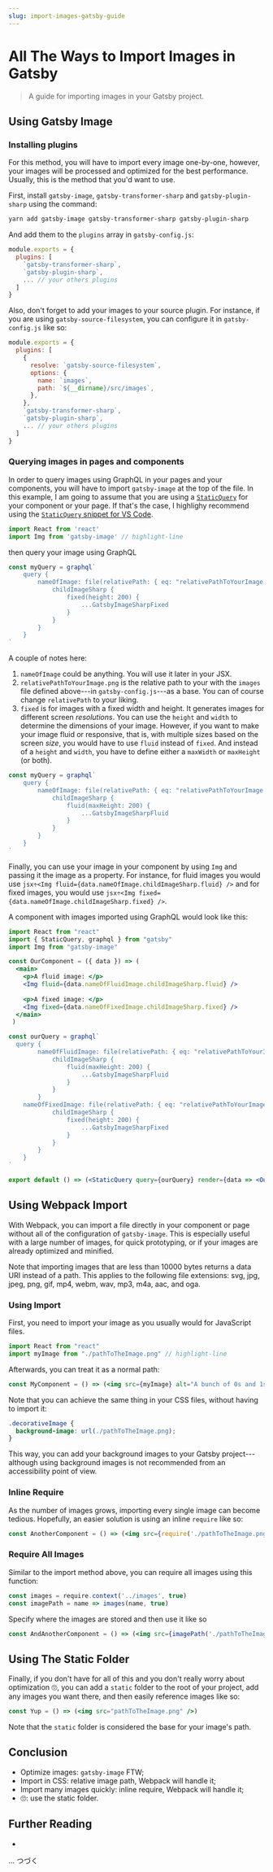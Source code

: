 ```yaml
---
slug: import-images-gatsby-guide
---
```


# All The Ways to Import Images in Gatsby
> A guide for importing images in your Gatsby project.

## Using Gatsby Image

### Installing plugins

For this method, you will have to import every image one-by-one, however, your images will be processed and optimized for the best performance. Usually, this is the method that you'd want to use.

First, install `gatsby-image`, `gatsby-transformer-sharp` and `gatsby-plugin-sharp` using the command:

```sh
yarn add gatsby-image gatsby-transformer-sharp gatsby-plugin-sharp
```

And add them to the `plugins` array in `gatsby-config.js`:

```js
module.exports = {
  plugins: [
    `gatsby-transformer-sharp`, 
    `gatsby-plugin-sharp`,
    ... // your others plugins
  ]
}
```

Also, don't forget to add your images to your source plugin. For instance, if you are using `gatsby-source-filesystem`, you can configure it in `gatsby-config.js` like so:

```js
module.exports = {
  plugins: [
    {
      resolve: `gatsby-source-filesystem`,
      options: {
        name: `images`,
        path: `${__dirname}/src/images`,
      },
    },
    `gatsby-transformer-sharp`, 
    `gatsby-plugin-sharp`,
    ... // your others plugins
  ]
}
```

### Querying images in pages and components

In order to query images using GraphQL in your pages and your components, you will have to import `gatsby-image` at the top of the file. In this example, I am going to assume that you are using a [`StaticQuery`](https://www.gatsbyjs.org/docs/static-query/) for your component or your page. If that's the case, I highlighy recommend using the [`StaticQuery` snippet for VS Code](/gatsby-staticquery-vs-code-snippet).

```js
import React from 'react'
import Img from 'gatsby-image' // highlight-line
```

then query your image using GraphQL

```js
const myQuery = graphql`
	query {
		nameOfImage: file(relativePath: { eq: "relativePathToYourImage.png" }) {
			childImageSharp {
				fixed(height: 200) {
					...GatsbyImageSharpFixed
				}
			}
		}
	}
`
```

A couple of notes here:

1. `nameOfImage` could be anything. You will use it later in your JSX.
2. `relativePathToYourImage.png` is the relative path to your with the `images` file defined above---in `gatsby-config.js`---as a base. You can of course change `relativePath` to your liking.
3. `fixed` is for images with a fixed width and height. It generates images for different screen _resolutions_. You can use the `height` and `width` to determine the dimensions of your image. However, if you want to make your image fluid or responsive, that is, with multiple sizes based on the screen _size_, you would have to use `fluid` instead of `fixed`. And instead of a `height` and `width`, you have to define either a `maxWidth` or `maxHeight` (or both).

```js
const myQuery = graphql`
	query {
		nameOfImage: file(relativePath: { eq: "relativePathToYourImage.png" }) {
			childImageSharp {
				fluid(maxHeight: 200) {
					...GatsbyImageSharpFluid
				}
			}
		}
	}
`
```

Finally, you can use your image in your component by using `Img` and passing it the image as a property. For instance, for fluid images you would use `jsx÷<Img fluid={data.nameOfImage.childImageSharp.fluid} />` and for fixed images, you would use `jsx÷<Img fixed={data.nameOfImage.childImageSharp.fixed} />`.

A component with images imported using GraphQL would look like this:

```jsx
import React from "react"
import { StaticQuery, graphql } from "gatsby"
import Img from "gatsby-image"

const OurComponent = ({ data }) => (
  <main>
    <p>A fluid image: </p>
    <Img fluid={data.nameOfFluidImage.childImageSharp.fluid} />
    
    <p>A fixed image: </p>
    <Img fixed={data.nameOfFixedImage.childImageSharp.fixed} />
  </main>
 )

const ourQuery = graphql`
  query {
		nameOfFluidImage: file(relativePath: { eq: "relativePathToYourImage.png" }) {
			childImageSharp {
				fluid(maxHeight: 200) {
					...GatsbyImageSharpFluid
				}
			}
		}
    nameOfFixedImage: file(relativePath: { eq: "relativePathToYourImage.png" }) {
			childImageSharp {
				fixed(height: 200) {
					...GatsbyImageSharpFixed
				}
			}
		}
	}
`

export default () => (<StaticQuery query={ourQuery} render={data => <OurComponent data={data} />} />)
```

## Using Webpack Import

With Webpack, you can import a file directly in your component or page without all of the configuration of `gatsby-image`. This is especially useful with a large number of images, for quick prototyping, or if your images are already optimized and minified.

Note that importing images that are less than 10000 bytes returns a data URI instead of a path. This applies to the following file extensions: svg, jpg, jpeg, png, gif, mp4, webm, wav, mp3, m4a, aac, and oga.

### Using Import

First, you need to import your image as you usually would for JavaScript files.

```js
import React from "react"
import myImage from "./pathToTheImage.png" // highlight-line
```

Afterwards, you can treat it as a normal path:

```jsx
const MyComponent = () => (<img src={myImage} alt="A bunch of 0s and 1s" />)
```

Note that you can achieve the same thing in your CSS files, without having to import it:

```css
.decorativeImage {
  background-image: url(./pathToTheImage.png);
}
```

This way, you can add your background images to your Gatsby project---although using background images is not recommended from an accessibility point of view.

### Inline Require

As the number of images grows, importing every single image can become tedious. Hopefully, an easier solution is using an inline `require` like so:

```jsx
const AnotherComponent = () => (<img src={require('./pathToTheImage.png')} />)
```

### Require All Images

Similar to the import method above, you can require all images using this function:

```js
const images = require.context('../images', true)
const imagePath = name => images(name, true)
```

Specify where the images are stored and then use it like so

```jsx
const AndAnotherComponent = () => (<img src={imagePath('./pathToTheImage.png')} />)
```

## Using The Static Folder

Finally, if you don't have for all of this and you don't really worry about optimization 🙄, you can add a `static` folder to the root of your project, add any images you want there, and then easily reference images like so:

```jsx
const Yup = () => (<img src="pathToTheImage.png" />)
```

Note that the `static` folder is considered the base for your image's path.

## Conclusion

- Optimize images: `gatsby-image` FTW;
- Import in CSS: relative image path, Webpack will handle it;
- Import many images quickly: inline require, Webpack will handle it;
- 🙄: use the static folder.

## Further Reading

- 


... つづく
